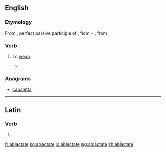==English==

===Etymology===
From {{etyl|la}} {{term|ablactatus|ablactātus|lang=la}}, perfect passive participle of {{term|ablacto|ablactō|wean|lang=la}}, from {{term|ab|lang=la}} + {{term|lacto|lactō|suckle|lang=la}}, from {{term|lac||milk|lang=la}}

===Verb===
{{en-verb|ablactat|es}}

# {{rare}} To [[wean]].
#* {{rfquotek|Bailey}}

===Anagrams===
* [[cabaletta#English|cabaletta]]

----

==Latin==

===Verb===
{{la-verb-form|ablactāte}}

# {{conjugation of|ablacto|ablactō|2|p|pres|act|imp|lang=la}}

[[fr:ablactate]]
[[ko:ablactate]]
[[io:ablactate]]
[[mg:ablactate]]
[[zh:ablactate]]